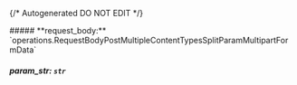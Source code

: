{/* Autogenerated DO NOT EDIT  */}

<Collapsible>
    ##### **request_body:** `operations.RequestBodyPostMultipleContentTypesSplitParamMultipartFormData`
    <Collapsible.Break/>
    <Requestbodypostmultiplecontenttypessplitparammultipartformdata/>
</Collapsible>

##### **param_str:** `str`

